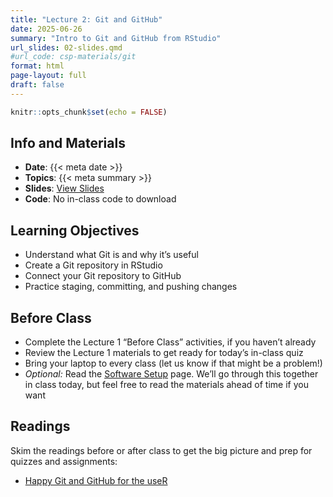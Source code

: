 ```yaml
---
title: "Lecture 2: Git and GitHub"
date: 2025-06-26
summary: "Intro to Git and GitHub from RStudio"
url_slides: 02-slides.qmd
#url_code: csp-materials/git
format: html
page-layout: full
draft: false
---
```


```r
knitr::opts_chunk$set(echo = FALSE)
```

## Info and Materials

* **Date**: {{< meta date >}}
* **Topics**: {{< meta summary >}}
* **Slides**: [View Slides]({{< meta url_slides >}})
* **Code**: No in-class code to download


## Learning Objectives

- Understand what Git is and why it's useful
- Create a Git repository in RStudio
- Connect your Git repository to GitHub
- Practice staging, committing, and pushing changes


## Before Class

- Complete the Lecture 1 "Before Class" activities, if you haven't already
- Review the Lecture 1 materials to get ready for today's in-class quiz
- Bring your laptop to every class (let us know if that might be a problem!)
- *Optional:* Read the [Software Setup](../setup/index.qmd) page. We'll go through this together in class today, but feel free to read the materials ahead of time if you want


## Readings

Skim the readings before or after class to get the big picture and prep for quizzes and assignments:

- [Happy Git and GitHub for the useR](https://happygitwithr.com/)
